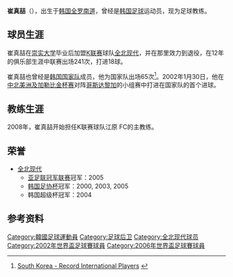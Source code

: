{{noteTA
|G1=KLeague
|G2=football
|1=zh-cn:打;zh-tw:踢;
}}
{{Infobox football biography
| name =  崔真喆 <br /> {{lang|ko|최진철}}
| fullname = 최진철 <br /> Choi Jin-cheul
| image = 
| birth_date  = {{birth date and age|1971|3|26}}
| countryofbirth = [[韩国|韩国]] |
|  cityofbirth = [[全罗南道|全罗南道]][[珍岛郡|珍岛郡]]
| height = {{height|m=1.87}}
| currentclub  = 
| position = 后卫
| youthyears1= 1990–1995
| youthclubs1= [[崇实大学|崇实大学]]
| years1= 1996–2007
| clubs1= [[全北现代汽车|全北现代]] |
| caps1= 241 | goals1 = 18
| totalcaps = 241 | totalgoals = 18
| nationalyears1= 1997–2006
| nationalteam1= [[韩国国家足球队|韩国]] 
| nationalcaps1= 65 | nationalgoals1 = 4
| pcupdate = 
| ntupdate = 
| manageryears1= 2008–2011
| managerclubs1= [[江原FC|江原FC]] (教練)
| manageryears2= 2014–2015
| managerclubs2= 韓國U17
| manageryears3= 2016
| managerclubs3= [[浦項製鐵|浦項製鐵]]
}}
'''崔真喆'''（{{bd|1971年|3月26日|||C崔}}），出生于[[韩国|韩国]][[全罗南道|全罗南道]]，曾经是[[韩国|韩国]][[足球|足球]]运动员，现为足球教练。

== 球员生涯 ==
崔真喆在[[崇实大学|崇实大学]]毕业后加盟[[K联赛|K联赛]]球队[[全北现代汽车|全北现代]]，并在那里效力到退役，在12年的俱乐部生涯中联赛出场241次，打进18球。

崔真喆也曾经是[[韩国国家足球队|韩国国家队]]成员，他为国家队出场65次<ref>[http://www.rsssf.com/miscellaneous/skor-recintlp.html South Korea - Record International Players] {{Wayback|url=http://www.rsssf.com/miscellaneous/skor-recintlp.html |date=20200806231137 }}{{en}}</ref>。2002年1月30日，他在[[美洲金杯|中北美洲及加勒比金杯赛]]对阵[[哥斯达黎加国家足球队|哥斯达黎加]]的小组赛中打进在国家队的首个进球。

== 教练生涯 ==
2008年，崔真喆开始担任K联赛球队江原 FC的主教练。

== 荣誉 ==
* [[全北现代汽车|全北现代]]
** [[亚足联冠军联赛|亚足联冠军联赛]]冠军：2005
** [[韩国足总杯|韩国足协杯]]冠军：2000, 2003, 2005
** 韩国超级杯冠军：2004

== 参考资料 ==
{{reflist}}

{{2002年世界盃足球賽南韓參賽名單}}
{{2006年世界杯足球赛南韩参赛名单}}

{{DEFAULTSORT:Choi Jin-Cheul}}

[[Category:韓國足球運動員|Category:韓國足球運動員]]
[[Category:足球后卫|Category:足球后卫]]
[[Category:全北现代球员|Category:全北现代球员]]
[[Category:2002年世界盃足球賽球員|Category:2002年世界盃足球賽球員]]
[[Category:2006年世界盃足球賽球員|Category:2006年世界盃足球賽球員]]
